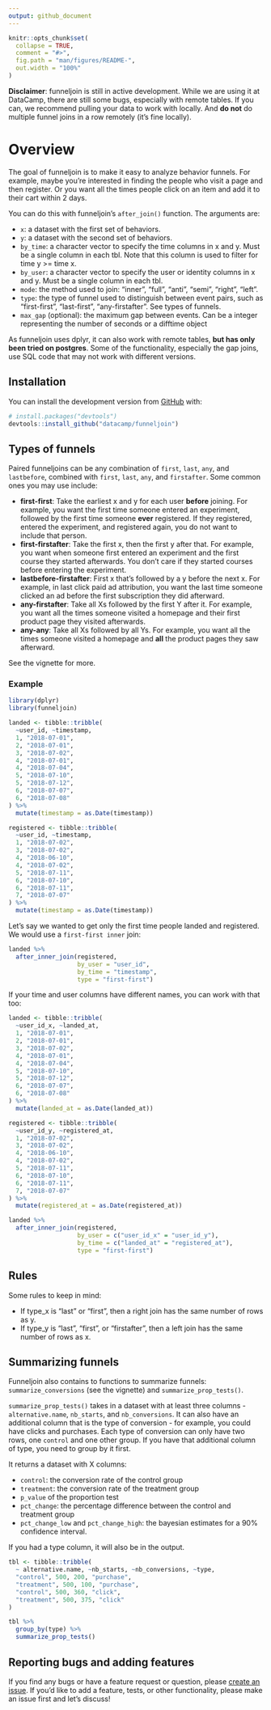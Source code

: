 ```yaml
---
output: github_document
---
```


<!-- README.md is generated from README.Rmd. Please edit that file -->

```r
knitr::opts_chunk$set(
  collapse = TRUE,
  comment = "#>",
  fig.path = "man/figures/README-",
  out.width = "100%"
)
```

**Disclaimer**: funneljoin is still in active development. While we are using it at DataCamp, there are still some bugs, especially with remote tables. If you can, we recommend pulling your data to work with locally. And **do not** do multiple funnel joins in a row remotely (it's fine locally). 

# Overview

The goal of funneljoin is to make it easy to analyze behavior funnels. For example, maybe you're interested in finding the people who visit a page and then register. Or you want all the times people click on an item and add it to their cart within 2 days. 

You can do this with funneljoin's `after_join()` function. The arguments are: 

  - `x`: a dataset with the first set of behaviors.
  - `y`: a dataset with the second set of behaviors.
  - `by_time`: a character vector to specify the time columns in x and y. Must be a single column in each tbl. Note that this column is used to filter for time y >= time x.
  - `by_user`: a character vector to specify the user or identity columns in x and y. Must be a single column in each tbl.
  - `mode`: the method used to join: "inner", "full", "anti", "semi", "right", "left".
  - `type`: the type of funnel used to distinguish between event pairs, such as "first-first", "last-first", "any-firstafter". See types of funnels.
  - `max_gap` (optional): the maximum gap between events. Can be a integer representing the number of seconds or a difftime object

As funneljoin uses dplyr, it can also work with remote tables, **but has only been tried on postgres**. Some of the functionality, especially the gap joins, use SQL code that may not work with different versions. 

## Installation

You can install the development version from [GitHub](https://github.com/) with:

``` r
# install.packages("devtools")
devtools::install_github("datacamp/funneljoin")
```

## Types of funnels
Paired funneljoins can be any combination of `first`, `last`, `any`, and `lastbefore`, combined with `first`, `last`,  `any`, and `firstafter`. Some common ones you may use include:  

  - **first-first**: Take the earliest x and y for each user **before** joining. For example, you want the first time someone entered an experiment, followed by the first time someone **ever** registered. If they registered, entered the experiment, and registered again, you do not want to include that person. 
  - **first-firstafter**: Take the first x, then the first y after that. For example, you want when someone first entered an experiment and the first course they started afterwards. You don't care if they started courses before entering the experiment. 
  - **lastbefore-firstafter**: First x that's followed by a y before the next x. For example, in last click paid ad attribution, you want the last time someone clicked an ad before the first subscription they did afterward. 
  - **any-firstafter**: Take all Xs followed by the first Y after it. For example, you want all the times someone visited a homepage and their first product page they visited afterwards. 
  - **any-any**: Take all Xs followed by all Ys. For example, you want all the times someone visited a homepage and **all** the product pages they saw afterward. 

See the vignette for more. 

### Example

```r
library(dplyr)
library(funneljoin)
```

```r
landed <- tibble::tribble(
  ~user_id, ~timestamp,
  1, "2018-07-01",
  2, "2018-07-01",
  3, "2018-07-02",
  4, "2018-07-01",
  4, "2018-07-04",
  5, "2018-07-10",
  5, "2018-07-12",
  6, "2018-07-07",
  6, "2018-07-08"
) %>%
  mutate(timestamp = as.Date(timestamp))

registered <- tibble::tribble(
  ~user_id, ~timestamp,
  1, "2018-07-02",
  3, "2018-07-02",
  4, "2018-06-10",
  4, "2018-07-02",
  5, "2018-07-11",
  6, "2018-07-10",
  6, "2018-07-11",
  7, "2018-07-07"
) %>%
  mutate(timestamp = as.Date(timestamp))
```

Let's say we wanted to get only the first time people landed and registered. We would use a `first-first inner` join: 

```r
landed %>%
  after_inner_join(registered, 
                   by_user = "user_id",
                   by_time = "timestamp",
                   type = "first-first")
```

If your time and user columns have different names, you can work with that too: 

```r
landed <- tibble::tribble(
  ~user_id_x, ~landed_at,
  1, "2018-07-01",
  2, "2018-07-01",
  3, "2018-07-02",
  4, "2018-07-01",
  4, "2018-07-04",
  5, "2018-07-10",
  5, "2018-07-12",
  6, "2018-07-07",
  6, "2018-07-08"
) %>%
  mutate(landed_at = as.Date(landed_at))

registered <- tibble::tribble(
  ~user_id_y, ~registered_at,
  1, "2018-07-02",
  3, "2018-07-02",
  4, "2018-06-10",
  4, "2018-07-02",
  5, "2018-07-11",
  6, "2018-07-10",
  6, "2018-07-11",
  7, "2018-07-07"
) %>%
  mutate(registered_at = as.Date(registered_at))
```

```r
landed %>%
  after_inner_join(registered, 
                   by_user = c("user_id_x" = "user_id_y"),
                   by_time = c("landed_at" = "registered_at"),
                   type = "first-first")
```

## Rules 
Some rules to keep in mind: 

  - If type_x is "last" or "first", then a right join has the same number of rows as y.
  - If type_y is "last", "first", or "firstafter", then a left join has the same number of rows as x. 

## Summarizing funnels

Funneljoin also contains to functions to summarize funnels: `summarize_conversions` (see the vignette) and `summarize_prop_tests()`. 

`summarize_prop_tests()` takes in a dataset with at least three columns - `alternative.name`, `nb_starts`, and `nb_conversions`. It can also have an additional column that is the type of conversion - for example, you could have clicks and purchases. Each type of conversion can only have two rows, one `control` and one other group. If you have that additional column of type, you need to group by it first. 

It returns a dataset with X columns:

  - `control`: the conversion rate of the control group
  - `treatment`: the  conversion rate of the treatment group
  - `p_value` of the proportion test
  - `pct_change`: the percentage difference between the control and treatment group
  - `pct_change_low` and `pct_change_high`: the bayesian estimates for a 90% confidence interval. 
  
If you had a type column, it will also be in the output. 

```r
tbl <- tibble::tribble(
  ~ alternative.name, ~nb_starts, ~nb_conversions, ~type,
  "control", 500, 200, "purchase",
  "treatment", 500, 100, "purchase", 
  "control", 500, 360, "click",
  "treatment", 500, 375, "click"
)

tbl %>%
  group_by(type) %>%
  summarize_prop_tests()
```

## Reporting bugs and adding features

If you find any bugs or have a feature request or question, please [create an issue](https://github.com/datacamp/funneljoin/issues/new). If you'd like to add a feature, tests, or other functionality, please make an issue first and let's discuss! 
